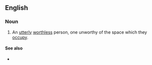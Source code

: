 ==English==

===Noun===
{{en-noun|wastes of space}}

# An [[utterly]] [[worthless]] person, one unworthy of the space which they [[occupy]].

====See also====
* {{l|en|oxygen thief}}